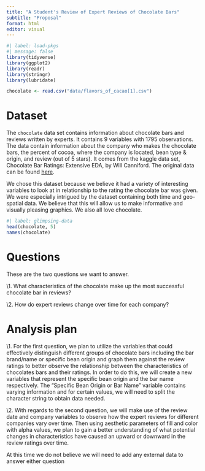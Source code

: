 ```yaml
---
title: "A Student's Review of Expert Reviews of Chocolate Bars"
subtitle: "Proposal"
format: html
editor: visual
---
```


```r
#| label: load-pkgs
#| message: false
library(tidyverse)
library(ggplot2)
library(readr)
library(stringr)
library(lubridate)

chocolate <- read.csv("data/flavors_of_cacao[1].csv")
```

# Dataset

The `chocolate` data set contains information about chocolate bars and reviews written by experts. It contains 9 variables with 1795 observations. The data contain information about the company who makes the chocolate bars, the percent of cocoa, where the company is located, bean type & origin, and review (out of 5 stars). It comes from the kaggle data set, Chocolate Bar Ratings: Extensive EDA, by Will Canniford. The original data can be found [here](https://www.kaggle.com/code/willcanniford/chocolate-bar-ratings-extensive-eda/data).

We chose this dataset because we believe it had a variety of interesting variables to look at in relationship to the rating the chocolate bar was given. We were especially intrigued by the dataset containing both time and geo-spatial data. We believe that this will allow us to make informative and visually pleasing graphics. We also all love chocolate.

```r
#| label: glimpsing-data
head(chocolate, 5)
names(chocolate)

```

# Questions

These are the two questions we want to answer.

\\1. What characteristics of the chocolate make up the most successful chocolate bar in reviews?

\\2. How do expert reviews change over time for each company?

# Analysis plan

\1. For the first question, we plan to utilize the variables that could effectively distinguish different groups of chocolate bars including the bar brand/name or specific bean origin and graph them against the review ratings to better observe the relationship between the characteristics of chocolates bars and their ratings. In order to do this, we will create a new variables that represent the specific bean origin and the bar name respectively. The "Specific Bean Origin or Bar Name" variable contains varying information and for certain values, we will need to split the character string to obtain data needed.

\2. With regards to the second question, we will make use of the review date and company variables to observe how the expert reviews for different companies vary over time. Then using aesthetic parameters of fill and color with alpha values, we plan to gain a better understanding of what potential changes in characteristics have caused an upward or downward in the review ratings over time.

At this time we do not believe we will need to add any external data to answer either question
